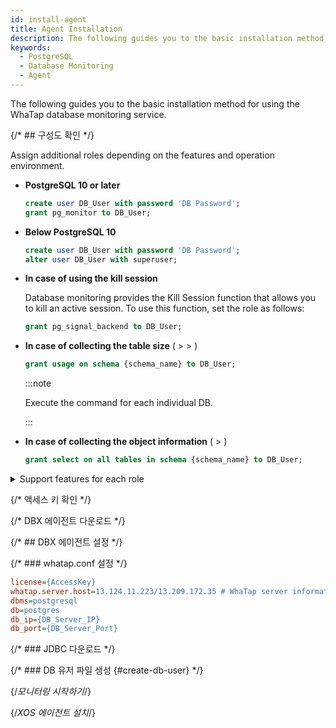 ```yaml
---
id: install-agent
title: Agent Installation
description: The following guides you to the basic installation method for using the WhaTap database monitoring service.
keywords:
  - PostgreSQL
  - Database Monitoring
  - Agent
---
```



The following guides you to the basic installation method for using the WhaTap database monitoring service.


<Agentsignupguide />

<Youtube ko='e_UpCgapfQY' en='m4xmaL3Q4VM' ja='m4xmaL3Q4VM' />


<Createprojectv2 />

{/* ## 구성도 확인 */}

<CheckType />


<Dbcreatemonitoringaccount />

Assign additional roles depending on the features and operation environment.

- **PostgreSQL 10 or later**

  ```sql title="SQL"
  create user DB_User with password 'DB Password'; 
  grant pg_monitor to DB_User;
  ```

- **Below PostgreSQL 10**

  ```sql title="SQL"
  create user DB_User with password 'DB Password';
  alter user DB_User with superuser;
  ```

- **In case of using the kill session**

  Database monitoring provides the <UI>Kill Session</UI> function that allows you to kill an active session. To use this function, set the role as follows:

  ```sql title="SQL"
  grant pg_signal_backend to DB_User;
  ```

- **In case of collecting the table size** (<Cmdname sid="side_reportStat" className="uitext" /> &gt; <Cmdname sid="side_dbSize" className="uitext" /> &gt; <Cmdname sid="TTL06572" className="uitext" />)

  ```sql title="SQL"
  grant usage on schema {schema_name} to DB_User;
  ```

  :::note

  Execute the command for each individual DB.

  :::

- **In case of collecting the object information** (<Cmdname sid="side_analysis" className="uitext" /> &gt; <Cmdname sid="side_dbObjectInfo" className="uitext" />)

  ```sql title="SQL"
  grant select on all tables in schema {schema_name} to DB_User;
  ```

<details>

<summary>Support features for each role</summary>

The roles other than the **Default role** do not need to be assigned depending on the environment. However, some functions may not work.

<div className="c4-5-30-25-40">

| Role                                              | command                                                         | Menu and feature                                                                                                                                                       | Details                                                                       |
| ------------------------------------------------- | --------------------------------------------------------------- | ---------------------------------------------------------------------------------------------------------------------------------------------------------------------- | ----------------------------------------------------------------------------- |
| Default role                                      | `grant pg_monitor to whatap;`                                   | <Cmdname sid="side_dbMonitoring" className="uitext" /> / <Cmdname sid="side_multiInstance" className="uitext" /> / <Cmdname sid="side_dbSqlStat" className="uitext" /> | It is the same as `grant pg_read_all_stats,pg_read_all_settings to DB_User;`. |
| Role details                                      | `grant usage on schema {schema_name} to whatap;`                | <Cmdname sid="side_dbSize" className="uitext" /> / <Cmdname sid="TTL06572" className="uitext" />                                                                       | The roles for all schemas in the DB are required.                             |
| \^                                                | `grant select on all tables in schema {schema_name} to whatap;` | Table layout query                                                                                                                                                     | -                                                                             |
| \^                                                | `grant pg_read_all_settings to whatap;`                         | Parameter query                                                                                                                                                        | Specific parameter values may be invisible.                                   |
| <Cmdname sid="session_kill" className="uitext" /> | `grant pg_signal_backend to whatap;`                            | <Cmdname sid="active_sessions" className="uitext" /> &gt; <Cmdname sid="session_kill" className="uitext" />                                                        | PostgreSQL 9.6 or earlier requires the superuser privilege.                   |

</div>

</details>

{/* 액세스 키 확인 */}

<Accesskeyv2 />

{/* DBX 에이전트 다운로드 */}

<DownloadDBXagent />

{/* ## DBX 에이전트 설정 */}

<SettingsDBXagent />

{/* ### whatap.conf 설정 */}

<Whatapconf />

```ini title='whatap.conf'
license={AccessKey}
whatap.server.host=13.124.11.223/13.209.172.35 # WhaTap server information
dbms=postgresql
db=postgres
db_ip={DB_Server_IP}
db_port={DB_Server_Port} 
```

{/* ### JDBC 다운로드 */}

<JDBCDownload />

{/* ### DB 유저 파일 생성 {#create-db-user} */}

<DBuserDesc level={3} />


<Dbcreatedbuserfilebody />

{/*모니터링 시작하기*/}

<Dbrunagent />

{/*XOS 에이전트 설치*/}

<Dbinstallxosagent />


<NextStep />
